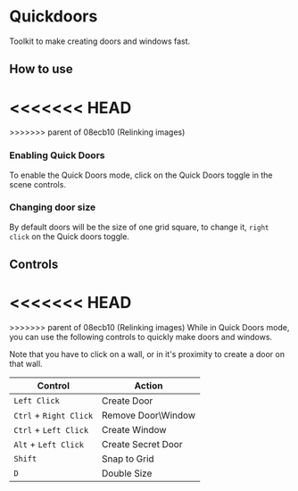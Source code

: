 
# Quickdoors

Toolkit to make creating doors and windows fast.

## How to use

<<<<<<< HEAD
<ImageButBetter src="/..public/images/Quickdoors/Qdsize.png" alt="Doors Size Prompt" width={2000} height={2000} className={styles.wikiimage}/>
=======
<ImageButBetter src="/..public/images/Quickdoors/Qdsize.png" alt="Doors Size Prompt" width={2000} height={2000} className={styles.wikiimage}/>
>>>>>>> parent of 08ecb10 (Relinking images)

### Enabling Quick Doors

To enable the Quick Doors mode, click on the Quick Doors toggle in the
scene controls.

### Changing door size

By default doors
will be the size of one grid square, to change it, `right click` on the
Quick doors toggle.

## Controls

<<<<<<< HEAD
<ImageButBetter src="/..public/images/Quickdoors/Qdbtn.png" alt="Quick Doors Toggle Button" width={2000} height={2000} className={styles.wikiimage}/>
=======
<ImageButBetter src="/..public/images/Quickdoors/Qdbtn.png" alt="Quick Doors Toggle Button" width={2000} height={2000} className={styles.wikiimage}/>
>>>>>>> parent of 08ecb10 (Relinking images)
While in Quick Doors mode, you can use the following controls to quickly
make doors and windows.

Note that you have to click on a wall, or in it's proximity to create a
door on that wall.

| **Control**            | **Action**          |
| ---------------------- | ------------------- |
| `Left Click`           | Create Door         |
| `Ctrl` + `Right Click` | Remove Door\\Window |
| `Ctrl` + `Left Click`  | Create Window       |
| `Alt` + `Left Click`   | Create Secret Door  |
| `Shift`                | Snap to Grid        |
| `D`                    | Double Size         |
